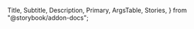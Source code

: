   Title,
  Subtitle,
  Description,
  Primary,
  ArgsTable,
  Stories,
} from "@storybook/addon-docs";

<Title />
<Subtitle />
<Description />
<Primary />
<ArgsTable />
<Stories />

# Example

`LoadingStatus` works very well with things like Apollo

```tsx
import React from "react";
import { useQuery } from "@apollo/client";
import { LoadingStatus } from "atomic-elements";

export default function PageLoader() {
  const { loading, error, data } = useQuery(SOME_QUERY);

  return (
    <LoadingStatus loading={loading} error={error.message}>
      <Page data={data} />
    </LoadingStatus>
  );
}
```
